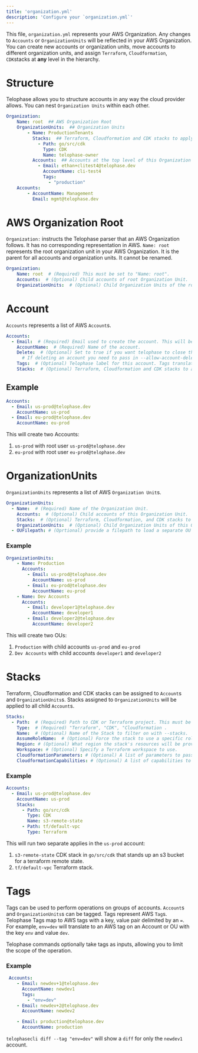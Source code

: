 ```yaml
---
title: 'organization.yml'
description: 'Configure your `organization.yml`'
---
```


This file, `organization.yml` represents your AWS Organization. Any changes to `Accounts` or `OrganizationUnits` will be reflected in your AWS Organization. You can create new accounts or organization units, move accounts to different organization units, and assign `Terraform`, `Cloudformation`, `CDK`stacks at **any** level in the hierarchy.

# Structure
Telophase allows you to structure accounts in any way the cloud provider allows. You can nest `Organization Units` within each other.

```yaml
Organization:
    Name: root  ## AWS Organization Root
    OrganizationUnits:  ## Organization Units
        - Name: ProductionTenants
          Stacks:  ## Terraform, Cloudformation and CDK stacks to apply to all accounts in this Organization Unit
            - Path: go/src/cdk
              Type: CDK
              Name: telophase-owner
          Accounts:  ## Accounts at the top level of this Organization Unit
            - Email: ethan+clitest4@telophase.dev
              AccountName: cli-test4
              Tags:
                - "production"
    Accounts:
        - AccountName: Management
          Email: mgmt@telophase.dev
```

# AWS Organization Root
`Organization:` instructs the Telophase parser that an AWS Organization follows. It has no corresponding representation in AWS.
`Name: root` represents the root organization unit in your AWS Organization. It is the parent for all accounts and organization units. It cannot be renamed.

```yaml
Organization:
    Name: root  # (Required) This must be set to "Name: root".
    Accounts:  # (Optional) Child accounts of root Organization Unit.
    OrganizationUnits:  # (Optional) Child Organization Units of the root Organization Unit.
```

# Account
`Accounts` represents a list of AWS `Account`s.

```yaml
Accounts:
  - Email:  # (Required) Email used to create the account. This will be the root user for this account.
    AccountName:  # (Required) Name of the account.
    Delete:  # (Optional) Set to true if you want telophase to close the account, after closing an account it can be removed from organizations.yml. 
      # If deleting an account you need to pass in --allow-account-delete to telophasecli as a confirmation of the deletion.
    Tags:  # (Optional) Telophase label for this account. Tags translate to AWS tags with a `=` as the key value delimiter. For example, `telophase:env=prod`
    Stacks:  # (Optional) Terraform, Cloudformation and CDK stacks to apply to all accounts in this Organization Unit.
```

## Example
```yaml
Accounts:
  - Email: us-prod@telophase.dev
    AccountName: us-prod
  - Email: eu-prod@telophase.dev
    AccountName: eu-prod
```

This will create two Accounts:
1. `us-prod` with root user `us-prod@telophase.dev`
2. `eu-prod` with root user `eu-prod@telophase.dev`

# OrganizationUnits
`OrganizationUnits` represents a list of AWS `Organization Unit`s.

```yaml
OrganizationUnits:
  - Name:  # (Required) Name of the Organization Unit.
    Accounts:  # (Optional) Child accounts of this Organization Unit.
    Stacks:  # (Optional) Terraform, Cloudformation, and CDK stacks to apply to all accounts in this Organization Unit.
    OrganizationUnits:  # (Optional) Child Organization Units of this Organization Unit.
  - OUFilepath: # (Oprtional) provide a filepath to load a separate OU into telophase.
```

### Example
```yaml
OrganizationUnits:
    - Name: Production
      Accounts:
        - Email: us-prod@telophase.dev
          AccountName: us-prod
        - Email: eu-prod@telophase.dev
          AccountName: eu-prod
    - Name: Dev Accounts
      Accounts:
        - Email: developer1@telophase.dev
          AccountName: developer1
        - Email: developer2@telophase.dev
          AccountName: developer2
```

This will create two OUs:
1. `Production` with child accounts `us-prod` and `eu-prod`
2. `Dev Accounts` with child accounts `developer1` and `developer2`

# Stacks
Terraform, Cloudformation and CDK stacks can be assigned to `Account`s and `OrganizationUnits`s. Stacks assigned to `OrganizationUnits` will be applied to all child `Account`s.

```yaml
Stacks:
  - Path:  # (Required) Path to CDK or Terraform project. This must be a directory.
    Type:  # (Required) "Terraform", "CDK", "Cloudformation .
    Name:  # (Optional) Name of the Stack to filter on with --stacks.
    AssumeRoleName:  # (Optional) Force the stack to use a specific role when applying a stack. The default role is the account's `AssumeRoleName` which is typically the `OrganizationAccountAccessRole`.
    Region: # (Optional) What region the stack's resources will be provisioned in. Region can be a comma separated list of regions or "all" to apply to all regions in an account.
    Workspace: # (Optional) Specify a Terraform workspace to use.
    CloudformationParameters: # (Optional) A list of parameters to pass into the cloudformation stack.
    CloudformationCapabilities: # (Optional) A list of capabilities to pass into the cloudformation stack the only valid values are (CAPABILITY_IAM | CAPABILITY_NAMED_IAM | CAPABILITY_AUTO_EXPAND).
```

### Example
```yaml
Accounts:
  - Email: us-prod@telophase.dev
    AccountName: us-prod
    Stacks:
      - Path: go/src/cdk
        Type: CDK
        Name: s3-remote-state 
      - Path: tf/default-vpc
        Type: Terraform
```

This will run two separate applies in the `us-prod` account:
1. `s3-remote-state` CDK stack in `go/src/cdk` that stands up an s3 bucket for a terraform remote state.
2. `tf/default-vpc` Terraform stack.

# Tags
Tags can be used to perform operations on groups of accounts. `Account`s and `OrganizationUnits`s can be tagged. Tags represent AWS `Tag`s.
Telophase Tags map to AWS tags with a key, value pair delimited by an `=`. For example, `env=dev` will translate to an AWS tag on an Account or OU with the key `env` and value `dev`.


Telophase commands optionally take tags as inputs, allowing you to limit the scope of the operation. 

### Example
```yaml
 Accounts:
    - Email: newdev+1@telophase.dev
      AccountName: newdev1
      Tags:
        - "env=dev"
    - Email: newdev+2@telophase.dev
      AccountName: newdev2

    - Email: production@telophase.dev
      AccountName: production
```

`telophasecli diff --tag "env=dev"` will show a `diff` for only the `newdev1` account.
